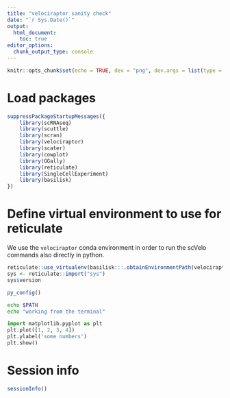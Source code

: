 ```yaml
---
title: "velociraptor sanity check"
date: "`r Sys.Date()`"
output: 
  html_document:
    toc: true
editor_options: 
  chunk_output_type: console
---
```


```r
knitr::opts_chunk$set(echo = TRUE, dev = "png", dev.args = list(type = "cairo-png"))
```

# Load packages

```r
suppressPackageStartupMessages({
    library(scRNAseq)
    library(scuttle)
    library(scran)
    library(velociraptor)
    library(scater)
    library(cowplot)
    library(GGally)
    library(reticulate)
    library(SingleCellExperiment)
    library(basilisk)
})
```

# Define virtual environment to use for reticulate

We use the `velociraptor` conda environment in order to run the scVelo commands also directly in python.

```r
reticulate::use_virtualenv(basilisk:::.obtainEnvironmentPath(velociraptor:::velo.env))
sys <- reticulate::import("sys")
sys$version
```

```r
py_config()
```

```bash
echo $PATH
echo "working from the terminal"
```

```python
import matplotlib.pyplot as plt
plt.plot([1, 2, 3, 4])
plt.ylabel('some numbers')
plt.show()
```

# Session info

```r
sessionInfo()
```

